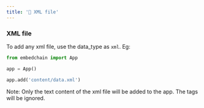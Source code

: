 ---
title: '🧾 XML file'
---

### XML file

To add any xml file, use the data_type as `xml`. Eg:

```python
from embedchain import App

app = App()

app.add('content/data.xml')
```

Note: Only the text content of the xml file will be added to the app. The tags will be ignored.
